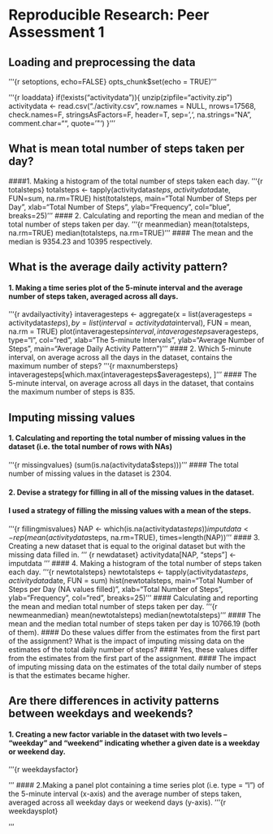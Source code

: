 # Reproducible Research: Peer Assessment 1

## Loading and preprocessing the data

'''{r setoptions, echo=FALSE}
opts_chunk$set(echo = TRUE)
'''

'''{r loaddata}
if(!exists("activitydata")){
  unzip(zipfile="activity.zip")
  activitydata <- read.csv("./activity.csv", row.names = NULL, nrows=17568, 
                      check.names=F, stringsAsFactors=F, header=T, sep=',', 
                      na.strings="NA", comment.char="", quote='\"')
}
'''

## What is mean total number of steps taken per day?
####1.  Making a histogram of the total number of steps taken each day.
'''{r totalsteps}
totalsteps <- tapply(activitydata$steps, activitydata$date, FUN=sum, na.rm=TRUE)
hist(totalsteps, main="Total Number of Steps per Day", 
     xlab="Total Number of Steps", ylab="Frequency", col="blue", breaks=25)
'''
#### 2. Calculating and reporting the mean and median of the total number of steps taken per day.
'''{r meanmedian}
mean(totalsteps, na.rm=TRUE)
median(totalsteps, na.rm=TRUE)
'''
#### The mean and the median is 9354.23 and 10395 respectively.

## What is the average daily activity pattern?
#### 1. Making a time series plot of the 5-minute interval and the average number of steps taken, averaged across all days.
'''{r avdailyactivity}
intaveragesteps <- aggregate(x = list(averagesteps = activitydata$steps), by = list(interval = activitydata$interval), FUN = mean, na.rm = TRUE)
plot(intaveragesteps$interval, intaveragesteps$averagesteps, type="l", col="red", xlab="The 5-minute Intervals", ylab="Average Number of Steps", main="Average Daily Activity Pattern")
'''
#### 2. Which 5-minute interval, on average across all the days in the dataset, contains the maximum number of steps?
'''{r maxnumbersteps}
intaveragesteps[which.max(intaveragesteps$averagesteps), ]
'''
#### The 5-minute interval, on average across all days in the dataset, that contains the maximum number of steps is 835.

## Imputing missing values
#### 1. Calculating and reporting the total number of missing values in the dataset (i.e. the total number of rows with NAs)
'''{r missingvalues}
(sum(is.na(activitydata$steps)))
'''
#### The total number of missing values in the dataset is 2304.

#### 2. Devise a strategy for filling in all of the missing values in the dataset. 
#### I used a strategy of filling the missing values with a mean of the steps.
'''{r fillingmisvalues}
NAP <- which(is.na(activitydata$steps))
imputdata <- rep(mean(activitydata$steps, na.rm=TRUE), times=length(NAP))
'''
#### 3. Creating a new dataset that is equal to the original dataset but with the missing data filled in.
''' {r newdataset}
activitydata[NAP, "steps"] <- imputdata
'''
#### 4. Making a histogram of the total number of steps taken each day.
'''{r newtotalsteps} 
newtotalsteps <- tapply(activitydata$steps, activitydata$date, FUN = sum)
hist(newtotalsteps, main="Total Number of Steps per Day (NA values filled)", 
     xlab="Total Number of Steps", ylab="Frequency", col="red", breaks=25)
'''
#### Calculating and reporting the mean and median total number of steps taken per day.
'''{r newmeanmedian}
mean(newtotalsteps)
median(newtotalsteps)
'''
#### The mean and the median total number of steps taken per day is 10766.19 (both of them).
#### Do these values differ from the estimates from the first part of the assignment? What is the impact of imputing missing data on the estimates of the total daily number of steps?
#### Yes, these values differ from the estimates from the first part of the assignment.
#### The impact of imputing missing data on the estimates of the total daily number of steps is that the estimates became higher.

## Are there differences in activity patterns between weekdays and weekends?
#### 1. Creating a new factor variable in the dataset with two levels – “weekday” and “weekend” indicating whether a given date is a weekday or weekend day.
'''{r weekdaysfactor}

'''
#### 2.Making a panel plot containing a time series plot (i.e. type = "l") of the 5-minute interval (x-axis) and the average number of steps taken, averaged across all weekday days or weekend days (y-axis).
'''{r weekdaysplot}

'''
